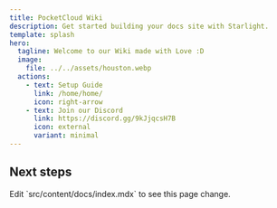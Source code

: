 ```yaml
---
title: PocketCloud Wiki
description: Get started building your docs site with Starlight.
template: splash
hero:
  tagline: Welcome to our Wiki made with Love :D
  image:
    file: ../../assets/houston.webp
  actions:
    - text: Setup Guide
      link: /home/home/
      icon: right-arrow
    - text: Join our Discord
      link: https://discord.gg/9kJjqcsH7B
      icon: external
      variant: minimal
---
```



## Next steps

<CardGrid stagger>
	<Card title="Update content" icon="pencil">
		Edit `src/content/docs/index.mdx` to see this page change.
	</Card>
	<!-- <Card title="Add new content" icon="add-document">
		Add Markdown or MDX files to `src/content/docs` to create new pages.
	</Card>
	<Card title="Configure your site" icon="setting">
		Edit your `sidebar` and other config in `astro.config.mjs`.
	</Card>
	<Card title="Read the docs" icon="open-book">
		Learn more in [the Starlight Docs](https://starlight.astro.build/).
	</Card> -->
</CardGrid>
